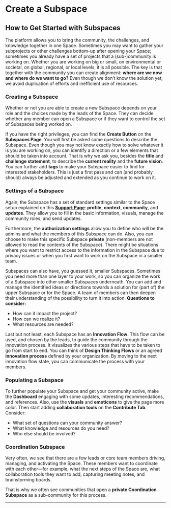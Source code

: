 # Create a Subspace

## How to Get Started with Subspaces

The platform allows you to bring the community, the challenges, and knowledge together in one Space. Sometimes you may want to gather your subprojects or other challenges bottom-up after opening your Space; sometimes you already have a set of projects that a (sub-)community is working on. Whether you are working on big or small, on environmental or societal, on global, regional, or local levels, it is all possible. The key is that together with the community you can create alignment: **where are we now and where do we want to go?** Even though we don’t know the solution yet, we avoid duplication of efforts and inefficient use of resources.

### Creating a Subspace

Whether or not you are able to create a new Subspace depends on your role and the choices made by the leads of the Space. They can decide whether any member can open a Subspace or if they want to control the set of Subspaces being worked on.

If you have the right privileges, you can find the **Create Button** on the **Subspaces Page**. You will first be asked some questions to describe the Subspace. Even though you may not know exactly how to solve whatever it is you are working on, you can identify a direction or a few elements that should be taken into account. That is why we ask you, besides the **title** and **challenge statement**, to describe the **current reality** and the **future vision**. You can further add **tags** to make your Subspace easier to find for interested stakeholders. This is just a first pass and can (and probably should) always be adjusted and extended as you continue to work on it.

### Settings of a Subspace

Again, the Subspace has a set of standard settings similar to the Space setup explained on this **[Support Page](#)**: **profile**, **context**, **community**, and **updates**. They allow you to fill in the basic information, visuals, manage the community roles, and send updates.

Furthermore, the **authorization settings** allow you to define who will be the admins and what the members of this Subspace can do. Also, you can choose to make this specific Subspace **private** (non-members are not allowed to read the contents of the Subspace). There might be situations where you want to restrict access to the information in the Subspace due to privacy issues or when you first want to work on the Subspace in a smaller team.

Subspaces can also have, you guessed it, smaller Subspaces. Sometimes you need more than one layer to your work, so you can organize the work of a Subspace into other smaller Subspaces underneath. You can add and manage the identified ideas or directions towards a solution for (part of) the upper Subspace or for the Space. A team of members can then deepen their understanding of the possibility to turn it into action. **Questions to consider:**

- How can it impact the project?
- How can we realize it?
- What resources are needed?

Last but not least, each Subspace has an **Innovation Flow**. This flow can be used, and chosen by the leads, to guide the community through the innovation process. It visualizes the various steps that have to be taken to go from start to end. You can think of **Design Thinking Flows** or an agreed **innovation process** defined by your organization. By moving to the next innovation flow state, you can communicate the process with your members.

### Populating a Subspace

To further populate your Subspace and get your community active, make the **Dashboard** engaging with some updates, interesting recommendations, and references. Also, use the **visuals** and **emoticons** to give the page more color. Then start adding **collaboration tools** on the **Contribute Tab**. Consider:

- What set of questions can your community answer?
- What knowledge and resources do you need?
- Who else should be involved?

### Coordination Subspace

Very often, we see that there are a few leads or core team members driving, managing, and activating the Space. These members want to coordinate with each other—for example, what the next steps of the Space are, what collaboration tools they want to add, capturing meeting notes, and brainstorming boards.

That is why we often see communities that open a **private Coordination Subspace** as a sub-community for this process.

---

